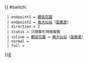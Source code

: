 {{ #switch: {{{format|}}}
  | endpoint1 = [[觀音花園]]
  | endpoint2 = [[黃大仙站]]（[[盈鳳里]]）
  | direction = 2
  | status = 只限繁忙時間服務
  | inline = [[觀音花園]] ↔ [[黃大仙站]]（[[盈鳳里]]）
  | normal =
  | full =
}}<noinclude>[[category:新界居民巴士路線模板|8]]</noinclude>